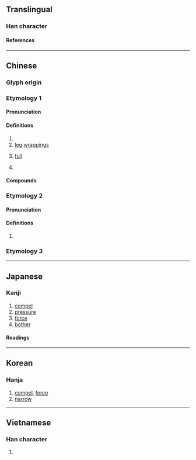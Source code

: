 {{character info}}
==Translingual==

===Han character===
{{Han char|rn=9|rad=人|as=09|sn=11|four=21266|canj=OMRW|ids=⿰亻畐}}

====References====
{{Han ref|kx=0111.230|dkj=00887|dj=0237.200|hdz=10187.020|uh=506A}}

----

==Chinese==
{{zh-forms}}

===Glyph origin===
{{Han etym}}

===Etymology 1===

====Pronunciation====
{{zh-pron
|m=bī
|c=bik1
|mc=2
|oc=1,1
|cat=v,n,a,pn
}}

====Definitions====
{{zh-hanzi}}

# {{zh-alt-form|逼|to [[force]]; to [[coerce]]}}
# [[leg]] [[wrapping]]s
# {{lb|zh|of stomach}} [[full]]
# {{surname|zh}}

====Compounds====
{{zh-der|偪臣|僭上偪下|偪仄|偪仂|偪側}}

===Etymology 2===

====Pronunciation====
{{zh-pron
|m=fù
|mc=1
|oc=n,2
|cat=syllable
}}

====Definitions====
{{zh-hanzi}}

# {{zh-only|偪陽}}

===Etymology 3===
{{zh-see|伏|v|to [[yield]] to}}

----

==Japanese==

===Kanji===
{{ja-kanji|grade=|rs=人09}}

# [[compel]]
# [[pressure]]
# [[force]]
# [[bother]]

====Readings====
{{ja-readings
|on=ひょく, ひき, ふく
|kun=せま-る, せま-い, むかばき-
}}

----

==Korean==

===Hanja===
{{ko-hanja|핍}}

# [[compel]], [[force]]
# [[narrow]]

----

==Vietnamese==

===Han character===
{{vi-readings|reading=[[bức]]|rs=人09}}

# {{rfdef|vi|sort=人09}}